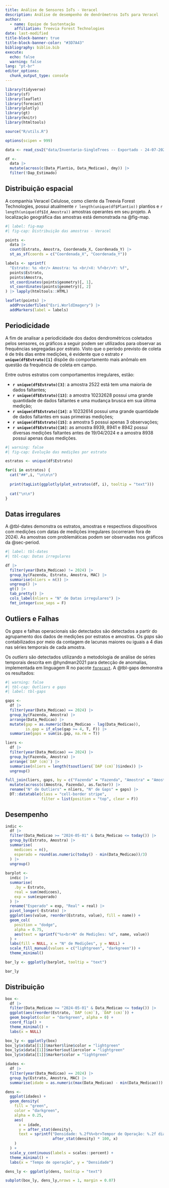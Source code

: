 ```yaml
---
title: Análise de Sensores IoTs - Veracel
description: Análise de desempenho de dendrômetros IoTs para Veracel
author: 
  - name: Equipe de Sustentação
    affiliation: Treevia Forest Technologies
date: last-modified
title-block-banner: true
title-block-banner-color: "#3D7A43"
bibliography: biblio.bib
execute: 
  echo: false
  warning: false
lang: "pt-br"
editor_options: 
  chunk_output_type: console
---
```


```r
library(tidyverse)
library(sf)
library(leaflet)
library(forecast)
library(plotly)
library(gt)
library(knitr)
library(htmltools)

source("R/utils.R")

options(scipen = 999)

data <- read_csv2("data/Inventario-SingleTrees -- Exportado - 24-07-2024 13-41.csv")

df <-
  data |> 
  mutate(across(c(Data_Plantio, Data_Medicao), dmy)) |> 
  filter(!Dap_Estimado)
```


## Distribuição espacial

A companhia Veracel Celulose, como cliente da Treevia Forest Technologies, possui atualmente `r length(unique(df$Plantio))` plantios e `r length(unique(df$Id_Amostra))` amostras operantes em seu projeto. A localização geográfica das amostras está demonstrada na @fig-map.

```r
#| label: fig-map
#| fig-cap: Distribuição das amostras - Veracel

points <- 
  data |> 
  count(Estrato, Amostra, Coordenada_X, Coordenada_Y) |> 
  st_as_sf(coords = c("Coordenada_X", "Coordenada_Y"))

labels <- sprintf(
  "Estrato: %s <br/> Amostra: %s <br/>X: %f<br/>Y: %f",
  points$Estrato,
  points$Amostra,
  st_coordinates(points$geometry)[, 1],
  st_coordinates(points$geometry)[, 2]
) |> lapply(htmltools::HTML)

leaflet(points) |> 
  addProviderTiles("Esri.WorldImagery") |> 
  addMarkers(label = labels)
```

## Periodicidade {#sec-period}

A fim de analisar a periodicidade dos dados dendrométricos coletados pelos sensores, os gráficos a seguir podem ser utilizados para observar as frequências segregadas por estrato. Visto que o período previsto de coleta é de três dias entre medições, é evidente que o estrato **`r unique(df$Estrato)[1]`** dispõe do comportamento mais anômalo em questão da frequência de coleta em campo. 

Entre outros estratos com comportamentos irregulares, estão:

- **`r unique(df$Estrato)[3]`**: a amostra 2522 está tem uma maioria de dados faltantes;
- **`r unique(df$Estrato)[13]`**: a amostra 10232628 possui uma grande quantidade de dados faltantes e uma mudança brusca em sua última medição;
- **`r unique(df$Estrato)[14]`**: a 10232614 possui uma grande quantidade de dados faltantes em suas primeiras medições;
- **`r unique(df$Estrato)[15]`**: a amostra 5 possui apenas 3 observações;
- **`r unique(df$Estrato)[16]`**: as amostra 8939, 8941 e 8942 possui diversas medições faltantes antes de 19/04/2024 e a amostra 8938 possui apenas duas medições.


:::{.column-page}
:::{.panel-tabset}

```r
#| warning: false
#| fig-cap: Evolução das medições por estrato

estratos <- unique(df$Estrato)

for(i in estratos) {
  cat("##",i, "\n\n\n")
  
  print(tagList(ggplotly(plot_estratos(df, i), tooltip = "text")))
  
  cat("\n\n")
}
```

:::
:::

## Datas irregulares

A @tbl-dates demonstra os estratos, amostras e respectivos dispositivos com medições com datas de medições irregulares (ocorreram fora de 2024). As amostras com problemáticas podem ser observadas nos gráficos da @sec-period.

:::{.column-body-outset}
```r
#| label: tbl-dates
#| tbl-cap: Datas irregulares

df |> 
  filter(year(Data_Medicao) != 2024) |> 
  group_by(Fazenda, Estrato, Amostra, MAC) |> 
  summarise(nliers = n()) |> 
  ungroup() |> 
  gt() |> 
  tab_pretty() |> 
  cols_label(nliers = "N° de Datas irregulares") |> 
  fmt_integer(use_seps = F)
```
:::

## Outliers e Falhas

Os *gaps* e falhas operacionais são detectados são detectados a partir do agrupamento dos dados de medições por estratos e amostras. Os *gaps* são contabilizados por meio da contagem de lacunas maiores ou iguais a 4 dias nas séries temporais de cada amostra.

Os *outliers* são detectados utilizando a metodologia de análise de séries temporais descrita em @hyndman2021 para detecção de anomalias, implementada em linguagem R no pacote [`forecast`](https://pkg.robjhyndman.com/forecast/reference/tsoutliers.html). A @tbl-gaps demonstra os resultados:

:::{.column-body-outset}

```r
#| warning: false
#| tbl-cap: Outliers e gaps
#| label: tbl-gaps

gaps <-
  df |> 
  filter(year(Data_Medicao) == 2024) |> 
  group_by(Fazenda, Amostra) |> 
  arrange(Data_Medicao) |> 
  mutate(gap = as.numeric(Data_Medicao - lag(Data_Medicao)),
         is.gap = if_else(gap >= 4, T, F)) |> 
  summarise(gaps = sum(is.gap, na.rm = T))

liers <-
  df |>
  filter(year(Data_Medicao) == 2024) |>
  group_by(Fazenda, Amostra) |>
  arrange(`DAP (cm)`) |>
  summarise(nliers = length(tsoutliers(`DAP (cm)`)$index)) |>
  ungroup()

full_join(liers, gaps, by = c("Fazenda" = "Fazenda", "Amostra" = "Amostra")) |> 
  mutate(across(c(Amostra, Fazenda), as.factor)) |> 
  rename("N° de Outliers" = nliers, "N° de Gaps" = gaps) |> 
  DT::datatable(class = "cell-border stripe", 
                filter = list(position = "top", clear = F))
```

:::

## Desempenho

::: {.column-body-outset}

```r
indic <-
  df |> 
  filter(Data_Medicao >= "2024-05-01" & Data_Medicao <= today()) |> 
  group_by(Estrato, Amostra) |> 
  summarise(
    medicoes = n(),
    esperado = round(as.numeric(today() - min(Data_Medicao))/3)
  ) |> 
  ungroup()
  
barplot <-
  indic |> 
  summarise(
    .by = Estrato, 
    real = sum(medicoes), 
    exp = sum(esperado)
  ) |> 
  rename("Esperado" = exp, "Real" = real) |> 
  pivot_longer(-Estrato) |> 
  ggplot(aes(value, reorder(Estrato, value), fill = name)) +
  geom_col(
    position = "dodge",
    alpha = 0.75,
    aes(text = sprintf("%s<br>N° de Medições: %d", name, value))
  ) +
  labs(fill = NULL, x = "N° de Medições", y = NULL) +
  scale_fill_manual(values = c("lightgreen", "darkgreen")) +
  theme_minimal()

bar_ly <- ggplotly(barplot, tooltip = "text")

bar_ly
```

:::

## Distribuição

:::{.column-body-outset}
```r
box <-  
  df |> 
  filter(Data_Medicao >= "2024-05-01" & Data_Medicao <= today()) |> 
  ggplot(aes(reorder(Estrato, `DAP (cm)`), `DAP (cm)`)) +
  geom_boxplot(color = "darkgreen", alpha = 0) +
  coord_flip() +
  theme_minimal() +
  labs(x = NULL)

box_ly <- ggplotly(box)
box_ly$x$data[[1]]$marker$line$color = "lightgreen"
box_ly$x$data[[1]]$marker$outliercolor = "lightgreen"
box_ly$x$data[[1]]$marker$color = "lightgreen"

idades <-
  df |>
  filter(year(Data_Medicao) == 2024) |>
  group_by(Estrato, Amostra, MAC) |>
  summarise(idade = as.numeric(max(Data_Medicao) - min(Data_Medicao)))

dens <-
  ggplot(idades) +
  geom_density(
    fill = "green",
    color = "darkgreen",
    alpha = 0.25,
    aes(
      x = idade,
      y = after_stat(density),
      text = sprintf("Densidade: %.2f%%<br>Tempor de Operação: %.2f dias",
                     after_stat(density) * 100, x)
    )
  ) +
  scale_y_continuous(labels = scales::percent) +
  theme_minimal() +
  labs(x = "Tempo de operação", y = "Densidade")

dens_ly <- ggplotly(dens, tooltip = "text")

subplot(box_ly, dens_ly,nrows = 1, margin = 0.07)
```

:::